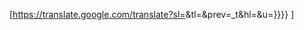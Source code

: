 <span class="machinetrans machinetrans_to_{{{2|en}}} machinetrans_from_{{{1}}}">[https://translate.google.com/translate?sl={{{2|en}}}&tl={{{1}}}&prev=_t&hl={{{1}}}&u={{{3|{{fullurl:{{FULLPAGENAME}}}}}}} {{{4|Google translation}}}]</span><noinclude>
{{documentation}}
</noinclude>